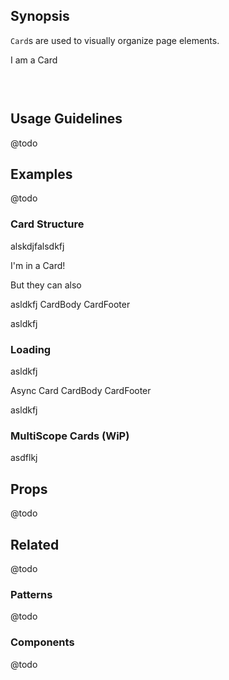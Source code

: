 
## Synopsis

`Card`s are used to visually organize page elements.

<DemoCard className="mt-2 mb-4 p-3">
  <div style={{ position: 'relative' }}>
    <Card className="mb-0">
      I am a Card
    </Card>
  </div>
</DemoCard>

<pre>
  <code style={{ backgroundColor: 'black', color: '#f0ebb4', display: 'block', padding: '10px' }}>
  </code>
</pre>

## Usage Guidelines

@todo

## Examples

@todo

### Card Structure

alskdjfalsdkfj

<Card>I'm in a Card!</Card>

But they can also

<Card>
  <Card.Header>
    <Card.Title>asldkfj</Card.Title>
  </Card.Header>
  <Card.Body>
    CardBody
  </Card.Body>
  <Card.Footer>
    CardFooter
  </Card.Footer>
</Card>

asldkfj

### Loading

asldkfj

<Card loading>
  <Card.Header>
    <Card.Title>Async Card</Card.Title>
  </Card.Header>
  <Card.Body>
    CardBody
  </Card.Body>
  <Card.Footer>
    CardFooter
  </Card.Footer>
</Card>

asldkfj

### MultiScope Cards (WiP)

asdflkj

<MultiScopeCardExample />

## Props

@todo

## Related

@todo

### Patterns

@todo

### Components

@todo
